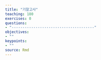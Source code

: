 ```yaml
---
title: "기말고사"
teaching: 180
exercises: 0
questions:
- "--------------------------------------"
objectives:
- ""
keypoints:
- ""
source: Rmd
---
```


